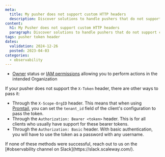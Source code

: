 ```yaml
---
meta:
  title: My pusher does not support custom HTTP headers
  description: Discover solutions to handle pushers that do not support custom HTTP headers.
content:
  h1: My Pusher does not support custom HTTP headers
  paragraph: Discover solutions to handle pushers that do not support custom HTTP headers.
tags: pusher token header
dates:
  validation: 2024-12-26
  posted: 2023-04-03
categories:
  - observability
---
```



<Requirements />

 - [Owner](/iam/concepts/#owner) status or [IAM permissions](/iam/concepts/#permission) allowing you to perform actions in the intended Organization


If your pusher does not support the `X-Token` header, there are other ways to pass it:

- Through the `X-Scope-OrgID` header. This means that when using [Promtail](https://grafana.com/docs/loki/latest/clients/promtail/), you can set the `tenant_id` field of the client's configuration to pass the token.
- Through the `Authorization: Bearer <token>` header. This is for all clients who usually have support for these bearer tokens.
- Through the `Authorization: Basic` header. With basic authentication, you will have to use the token as a password with any username.

<Message type="important">
 If none of these methods were successful, reach out to us on the [#observability channel on Slack](https://slack.scaleway.com/).
</Message>